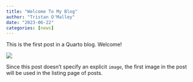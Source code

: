```yaml
---
title: "Welcome To My Blog"
author: "Tristan O'Malley"
date: "2023-06-22"
categories: [news]
---
```


This is the first post in a Quarto blog. Welcome!

![](thumbnail.jpg)

Since this post doesn't specify an explicit `image`, the first image in the post will be used in the listing page of posts.
